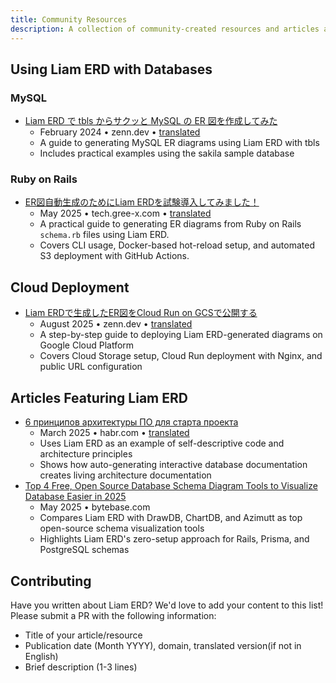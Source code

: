 ```yaml
---
title: Community Resources
description: A collection of community-created resources and articles about Liam ERD
---
```


## Using Liam ERD with Databases

### MySQL

- [Liam ERD で tbls からサクッと MySQL の ER 図を作成してみた](https://zenn.dev/nextbeat/articles/liam-erd-tbls-mysql)
  - February 2024 • zenn.dev • [translated](https://zenn-dev.translate.goog/nextbeat/articles/liam-erd-tbls-mysql?_x_tr_sl=auto&_x_tr_tl=en&_x_tr_hl=ja&_x_tr_pto=wapp&_x_tr_hist=true)
  - A guide to generating MySQL ER diagrams using Liam ERD with tbls
  - Includes practical examples using the sakila sample database

### Ruby on Rails

- [ER図自動生成のためにLiam ERDを試験導入してみました！](https://tech.gree-x.com/automated-er-diagram-generation/index.html)
  - May 2025 • tech.gree-x.com • [translated](https://tech-gree--x-com.translate.goog/automated-er-diagram-generation/index.html?_x_tr_sl=auto&_x_tr_tl=en&_x_tr_hl=ja&_x_tr_pto=wapp)
  - A practical guide to generating ER diagrams from Ruby on Rails `schema.rb` files using Liam ERD.
  - Covers CLI usage, Docker-based hot-reload setup, and automated S3 deployment with GitHub Actions.

## Cloud Deployment

- [Liam ERDで生成したER図をCloud Run on GCSで公開する](https://zenn.dev/sikeda107/articles/8da7d91277f9aa)
  - August 2025 • zenn.dev • [translated](https://zenn-dev.translate.goog/sikeda107/articles/8da7d91277f9aa?_x_tr_sl=auto&_x_tr_tl=en&_x_tr_hl=ja&_x_tr_pto=wapp&_x_tr_hist=true)
  - A step-by-step guide to deploying Liam ERD-generated diagrams on Google Cloud Platform
  - Covers Cloud Storage setup, Cloud Run deployment with Nginx, and public URL configuration

## Articles Featuring Liam ERD

- [6 принципов архитектуры ПО для старта проекта](https://habr.com/ru/articles/888266/)
  - March 2025 • habr.com • [translated](https://habr-com.translate.goog/ru/articles/888266/?_x_tr_sl=auto&_x_tr_tl=en&_x_tr_hl=ru&_x_tr_pto=wapp)
  - Uses Liam ERD as an example of self-descriptive code and architecture principles
  - Shows how auto-generating interactive database documentation creates living architecture documentation
- [Top 4 Free, Open Source Database Schema Diagram Tools to Visualize Database Easier in 2025](https://www.bytebase.com/blog/top-database-schema-diagram-tools/)
  - May 2025 • bytebase.com
  - Compares Liam ERD with DrawDB, ChartDB, and Azimutt as top open-source schema visualization tools
  - Highlights Liam ERD's zero-setup approach for Rails, Prisma, and PostgreSQL schemas

## Contributing

Have you written about Liam ERD? We'd love to add your content to this list! Please submit a PR with the following information:

- Title of your article/resource
- Publication date (Month YYYY), domain, translated version(if not in English)
- Brief description (1-3 lines)

